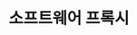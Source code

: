 ---
id: java-agent-proxy
title: 소프트웨어 프록시
description: Auto Scale 환경에서 Scale In이 발생할 경우 에이전트 자동 삭제 방법을 제공합니다.
tags:
    - Java
---